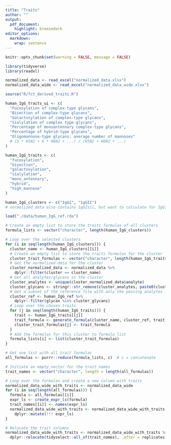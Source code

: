 ```yaml
---
title: "Traits"
author: ""
output: 
  pdf_document:
    highlight: breezedark
editor_options: 
  markdown: 
    wrap: sentence
---
```


```r
knitr::opts_chunk$set(warning = FALSE, message = FALSE)
```

```r
library(tidyverse)
library(readxl)
```

```r
normalized_data <- read_excel("normalized_data.xlsx")
normalized_data_wide <- read_excel("normalized_data_wide.xlsx")
```

```r
source("R/fct_derived_traits.R")
```

```r
human_IgG_traits_ui <- c(
  "Fucosylation of complex-type glycans",
  "Bisection of complex-type glycans",
  "Galactosylation of complex-type glycans",
  "Sialylation of complex type-glycans",
  "Percentage of monoantennary complex-type glycans",
  "Percentage of hybrid-type glycans",
  "Oligomannose-type glycans: average number of mannoses"
  # (5 * H5N2 + 6 * H6N2 + ...) / (H5N2 + H6N2 + ...)
)

human_IgG_traits <- c(
  "fucosylation",
  "bisection",
  "galactosylation",
  "sialylation",
  "mono_antennary",
  "hybrid",
  "high_mannose"
)
```

```r
human_IgG_clusters <- c("IgGI", "IgGII")
# normalized_data also contains IgGIsil, but want to calculate for IgGI and IgGII
```

```r
load("./data/human_IgG_ref.rda")
```

```r
# Create an empty list to store the traits formulas of all clusters
formula_lists <- vector("character", length(human_IgG_clusters))

# Loop over the selected clusters
for (i in seq(length(human_IgG_clusters))) {
  cluster_name <- human_IgG_clusters[[i]]
  # Create an empty list to store the traits formulas for the cluster
  cluster_trait_formulas <- vector("character", length(human_IgG_traits))
  # Get the normalized data for the cluster
  cluster_normalized_data <- normalized_data %>% 
    dplyr::filter(cluster == cluster_name)
  # Get all analytes/glycans in the cluster
  cluster_analytes <- unique(cluster_normalized_data$analyte)
  cluster_glycans <- stringr::str_remove(cluster_analytes, paste0(cluster_name, "1"))
  # Get a subset of the reference file with only the passing analytes
  cluster_ref <- human_IgG_ref %>% 
    dplyr::filter(glycan %in% cluster_glycans)
  # Loop over the chosen traits
  for (j in seq(length(human_IgG_traits))) {
    trait <- human_IgG_traits[[j]]
    trait_formula <- generate_formula(cluster_name, cluster_ref, trait)
    cluster_trait_formulas[j] <- trait_formula
  }
  # Add the formulas for this cluster to formula_list
  formula_lists[i] <- list(cluster_trait_formulas)
}
```

```r
# Get one list with all trait formulas
all_formulas <- purrr::reduce(formula_lists, c)  # c = concatenate
```

```r
# Initiate an empty vector for the trait names
trait_names <- vector("character", length = length(all_formulas))

# Loop over the formulas and create a new column with traits
normalized_data_wide_with_traits <- normalized_data_wide
for (i in seq(length(all_formulas))) {
  formula <- all_formulas[[i]]
  expr_ls <- create_expr_ls(formula) 
  trait_names[[i]] <- names(expr_ls)
  normalized_data_wide_with_traits <- normalized_data_wide_with_traits %>% 
    dplyr::mutate(!!! expr_ls)
}

# Relocate the trait columns
normalized_data_wide_with_traits <- normalized_data_wide_with_traits %>% 
  dplyr::relocate(tidyselect::all_of(trait_names), .after = replicates)
```
